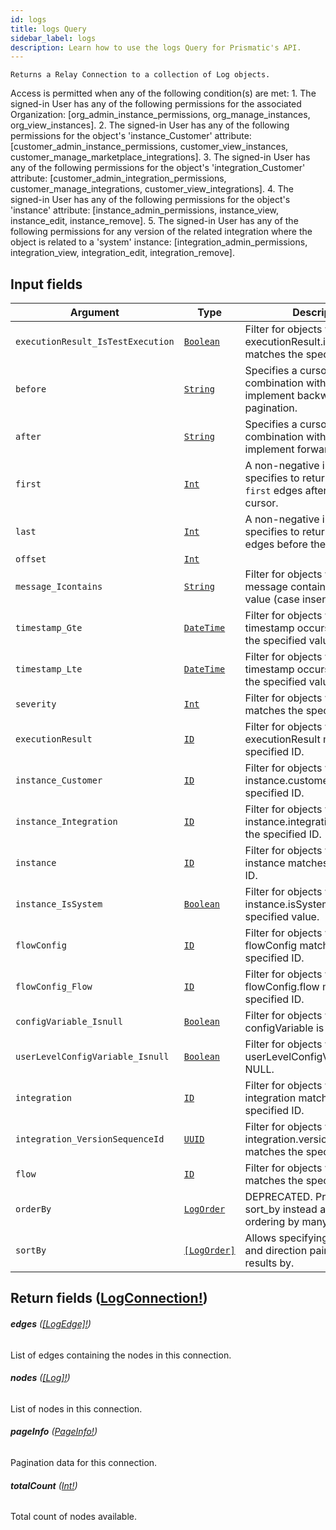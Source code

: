 ```yaml
---
id: logs
title: logs Query
sidebar_label: logs
description: Learn how to use the logs Query for Prismatic's API.
---
```


    Returns a Relay Connection to a collection of Log objects.

Access is permitted when any of the following condition(s) are met: 1. The signed-in User has any of the following permissions for the associated Organization: [org_admin_instance_permissions, org_manage_instances, org_view_instances]. 2. The signed-in User has any of the following permissions for the object's 'instance_Customer' attribute: [customer_admin_instance_permissions, customer_view_instances, customer_manage_marketplace_integrations]. 3. The signed-in User has any of the following permissions for the object's 'integration_Customer' attribute: [customer_admin_integration_permissions, customer_manage_integrations, customer_view_integrations]. 4. The signed-in User has any of the following permissions for the object's 'instance' attribute: [instance_admin_permissions, instance_view, instance_edit, instance_remove]. 5. The signed-in User has any of the following permissions for any version of the related integration where the object is related to a 'system' instance: [integration_admin_permissions, integration_view, integration_edit, integration_remove].

## Input fields

| Argument                          | Type                                                 | Description                                                                                      |
| --------------------------------- | ---------------------------------------------------- | ------------------------------------------------------------------------------------------------ |
| `executionResult_IsTestExecution` | [`Boolean`](api/schema/scalar/Boolean.mdx)           | Filter for objects where executionResult.isTestExecution matches the specified value.            |
| `before`                          | [`String`](api/schema/scalar/String.mdx)             | Specifies a cursor for use in combination with `last` to implement backward pagination.          |
| `after`                           | [`String`](api/schema/scalar/String.mdx)             | Specifies a cursor for use in combination with `first` to implement forward pagination.          |
| `first`                           | [`Int`](api/schema/scalar/Int.mdx)                   | A non-negative integer that specifies to return at most `first` edges after the `after` cursor.  |
| `last`                            | [`Int`](api/schema/scalar/Int.mdx)                   | A non-negative integer that specifies to return at most `last` edges before the `before` cursor. |
| `offset`                          | [`Int`](api/schema/scalar/Int.mdx)                   |                                                                                                  |
| `message_Icontains`               | [`String`](api/schema/scalar/String.mdx)             | Filter for objects where message contains the specified value (case insensitive).                |
| `timestamp_Gte`                   | [`DateTime`](api/schema/scalar/DateTime.mdx)         | Filter for objects where timestamp occurs on or after the specified value.                       |
| `timestamp_Lte`                   | [`DateTime`](api/schema/scalar/DateTime.mdx)         | Filter for objects where timestamp occurs on or before the specified value.                      |
| `severity`                        | [`Int`](api/schema/scalar/Int.mdx)                   | Filter for objects where severity matches the specified value.                                   |
| `executionResult`                 | [`ID`](api/schema/scalar/ID.mdx)                     | Filter for objects where executionResult matches the specified ID.                               |
| `instance_Customer`               | [`ID`](api/schema/scalar/ID.mdx)                     | Filter for objects where instance.customer matches the specified ID.                             |
| `instance_Integration`            | [`ID`](api/schema/scalar/ID.mdx)                     | Filter for objects where instance.integration matches the specified ID.                          |
| `instance`                        | [`ID`](api/schema/scalar/ID.mdx)                     | Filter for objects where instance matches the specified ID.                                      |
| `instance_IsSystem`               | [`Boolean`](api/schema/scalar/Boolean.mdx)           | Filter for objects where instance.isSystem matches the specified value.                          |
| `flowConfig`                      | [`ID`](api/schema/scalar/ID.mdx)                     | Filter for objects where flowConfig matches the specified ID.                                    |
| `flowConfig_Flow`                 | [`ID`](api/schema/scalar/ID.mdx)                     | Filter for objects where flowConfig.flow matches the specified ID.                               |
| `configVariable_Isnull`           | [`Boolean`](api/schema/scalar/Boolean.mdx)           | Filter for objects where configVariable is NULL.                                                 |
| `userLevelConfigVariable_Isnull`  | [`Boolean`](api/schema/scalar/Boolean.mdx)           | Filter for objects where userLevelConfigVariable is NULL.                                        |
| `integration`                     | [`ID`](api/schema/scalar/ID.mdx)                     | Filter for objects where integration matches the specified ID.                                   |
| `integration_VersionSequenceId`   | [`UUID`](api/schema/scalar/UUID.mdx)                 | Filter for objects where integration.versionSequenceId matches the specified value.              |
| `flow`                            | [`ID`](api/schema/scalar/ID.mdx)                     | Filter for objects where flow matches the specified ID.                                          |
| `orderBy`                         | [`LogOrder`](api/schema/input_object/LogOrder.mdx)   | DEPRECATED. Prefer using sort_by instead as it allows ordering by many fields.                   |
| `sortBy`                          | [`[LogOrder]`](api/schema/input_object/LogOrder.mdx) | Allows specifying many field and direction pairs to sort results by.                             |

## Return fields ([LogConnection!](api/schema/object/LogConnection.mdx))

###### <b>edges</b> ([[LogEdge]!](api/schema/object/LogEdge.mdx))

List of edges containing the nodes in this connection.

###### <b>nodes</b> ([[Log]!](api/schema/object/Log.mdx))

List of nodes in this connection.

###### <b>pageInfo</b> ([PageInfo!](api/schema/object/PageInfo.mdx))

Pagination data for this connection.

###### <b>totalCount</b> ([Int!](api/schema/scalar/Int.mdx))

Total count of nodes available.
